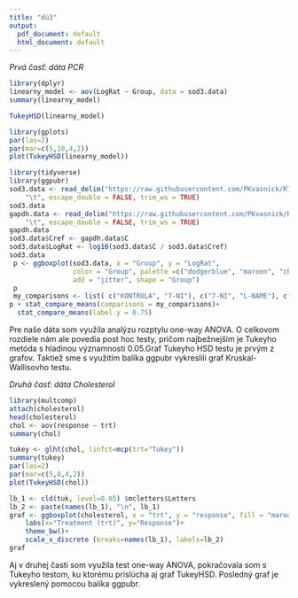 ---
title: "dú3"
output:
  pdf_document: default
  html_document: default
---
*Prvá časť: dáta PCR* 

```{r}
library(dplyr)
linearny_model <- aov(LogRat ~ Group, data = sod3.data)
summary(linearny_model)
```
```{r}
TukeyHSD(linearny_model)
```

```{r}
library(gplots)
par(las=2)
par(mar=c(5,10,4,2))
plot(TukeyHSD(linearny_model))
```

```{r}
library(tidyverse)
library(ggpubr)
sod3.data <- read_delim("https://raw.githubusercontent.com/PKvasnick/RTutorial/master/data/sod3_full.dat",
    "\t", escape_double = FALSE, trim_ws = TRUE)
sod3.data
gapdh.data <- read_delim("https://raw.githubusercontent.com/PKvasnick/RTutorial/master/data/gapdh_full.dat",
    "\t", escape_double = FALSE, trim_ws = TRUE)
gapdh.data
sod3.data$Cref <- gapdh.data$C
sod3.data$LogRat <- log10(sod3.data$C / sod3.data$Cref)
sod3.data
 p <- ggboxplot(sod3.data, x = "Group", y = "LogRat",
                color = "Group", palette =c("dodgerblue", "maroon", "chartreuse1"),
                add = "jitter", shape = "Group")
 p
 my_comparisons <- list( c("KONTROLA", "7-NI"), c("7-NI", "L-NAME"), c("KONTROLA", "L-NAME") )
p + stat_compare_means(comparisons = my_comparisons)+
  stat_compare_means(label.y = 0.75)
```
Pre naše dáta som využila analýzu rozptylu one-way ANOVA. O celkovom rozdiele nám ale povedia post hoc testy, pričom najbežnejším je Tukeyho metóda s hladinou významnosti 0.05.Graf Tukeyho HSD testu je prvým z grafov. Taktiež sme s využitím balíka ggpubr vykreslili graf Kruskal-Wallisovho testu.

*Druhá časť: dáta Cholesterol*

```{r message=FALSE}
library(multcomp)
attach(cholesterol)
head(cholesterol)
chol <- aov(response ~ trt)
summary(chol)
```

```{r}
tukey <- glht(chol, linfct=mcp(trt="Tukey"))
summary(tukey)
par(las=2)
par(mar=c(5,8,4,2))
plot(TukeyHSD(chol))
```

```{r message=FALSE, warning = FALSE}
lb_1 <- cld(tuk, level=0.05) $mcletters$Letters
lb_2 <- paste(names(lb_1), "\n", lb_1)
graf <- ggboxplot(cholesterol, x = "trt", y = "response", fill = "maroon")+
    labs(x="Treatment (trt)", y="Response")+
    theme_bw()+
    scale_x_discrete (breaks=names(lb_1), labels=lb_2)
graf
```
Aj v druhej časti som využila test one-way ANOVA, pokračovala som s Tukeyho testom, ku ktorému prislúcha aj  graf TukeyHSD. Posledný graf je vykreslený pomocou balíka ggpubr.